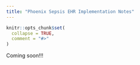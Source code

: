 ```yaml
---
title: "Phoenix Sepsis EHR Implementation Notes"
---
```


```r
knitr::opts_chunk$set(
  collapse = TRUE,
  comment = "#>"
)
```

Coming soon!!! 
